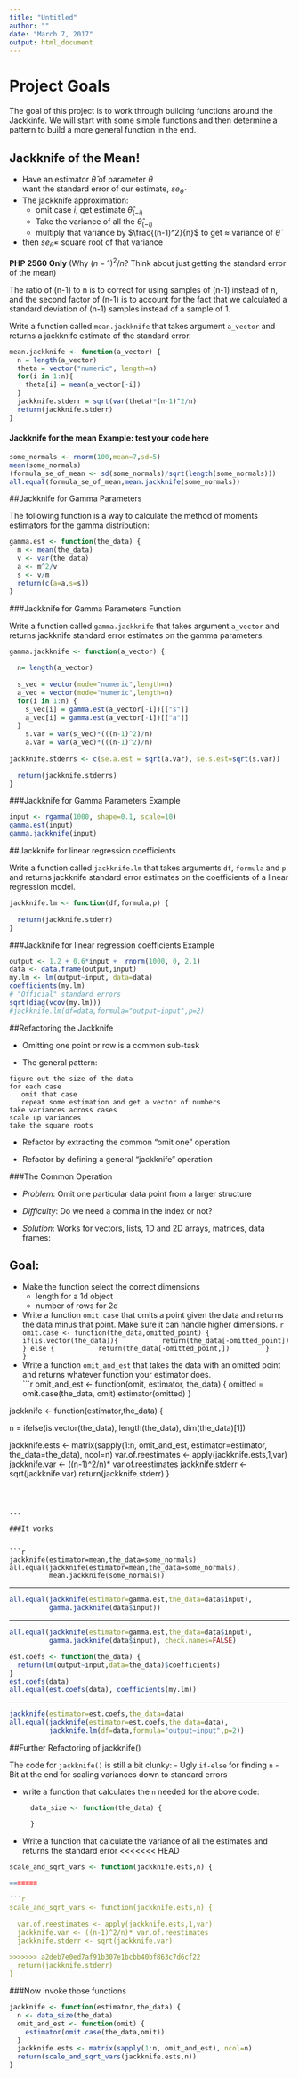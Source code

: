 ```yaml
---
title: "Untitled"
author: ""
date: "March 7, 2017"
output: html_document
---
```





# Project Goals

The goal of this project is to work through building functions around the Jackkinfe. We will start with some simple functions and then determine a pattern to build a more general function in the end. 


## Jackknife of the Mean!

- Have an estimator $\hat{\theta}$ of parameter $\theta$  
  want the standard error of our estimate, $se_{\hat{\theta}}$
- The jackknife approximation:
    + omit case $i$, get estimate $\hat{\theta}_{(-i)}$
    + Take the variance of all the $\hat{\theta}_{(-i)}$
    + multiply that variance by $\frac{(n-1)^2}{n}$ to get $\approx$ variance of $\hat{\theta}$
- then $se_{\hat{\theta}}=$ square root of that variance

**PHP 2560 Only** (Why $(n-1)^2 / n$?  Think about just getting the standard
    error of the mean)

The ratio of (n-1) to n is to correct for using samples of (n-1) instead of n, and the second factor of (n-1) is to account for the fact that we calculated a standard deviation of (n-1) samples instead of a sample of 1.


Write a function called `mean.jackknife` that takes argument `a_vector` and returns a jackknife estimate of the standard error.


```r
mean.jackknife <- function(a_vector) {
  n = length(a_vector)
  theta = vector("numeric", length=n)
  for(i in 1:n){
    theta[i] = mean(a_vector[-i])
  }
  jackknife.stderr = sqrt(var(theta)*(n-1)^2/n)
  return(jackknife.stderr)
}
```



#### Jackknife for the mean Example: test your code here


```r
some_normals <- rnorm(100,mean=7,sd=5)
mean(some_normals)
(formula_se_of_mean <- sd(some_normals)/sqrt(length(some_normals)))
all.equal(formula_se_of_mean,mean.jackknife(some_normals))
```



##Jackknife for Gamma Parameters


The following function is a way to calculate the method of moments estimators for the gamma distribution:

```r
gamma.est <- function(the_data) {
  m <- mean(the_data)
  v <- var(the_data)
  a <- m^2/v
  s <- v/m
  return(c(a=a,s=s))
}
```


###Jackknife for Gamma Parameters Function

Write a function called `gamma.jackknife` that takes argument `a_vector` and returns jackknife standard error estimates on the gamma parameters. 

```r
gamma.jackknife <- function(a_vector) {
  
  n= length(a_vector)
  
  s_vec = vector(mode="numeric",length=n)
  a_vec = vector(mode="numeric",length=n)
  for(i in 1:n) {
    s_vec[i] = gamma.est(a_vector[-i])[["s"]]
    a_vec[i] = gamma.est(a_vector[-i])[["a"]]
  }
    s.var = var(s_vec)*(((n-1)^2)/n)
    a.var = var(a_vec)*(((n-1)^2)/n)
  
jackknife.stderrs <- c(se.a.est = sqrt(a.var), se.s.est=sqrt(s.var))
  
  return(jackknife.stderrs)
}
```



###Jackknife for Gamma Parameters Example


```r
input <- rgamma(1000, shape=0.1, scale=10)
gamma.est(input)
gamma.jackknife(input)
```



##Jackknife for linear regression coefficients

Write a function called `jackknife.lm` that takes arguments `df`, `formula` and `p` and returns jackknife standard error estimates on the coefficients of a linear regression model. 

```r
jackknife.lm <- function(df,formula,p) {
  
  return(jackknife.stderr)
}
```



###Jackknife for linear regression coefficients Example


```r
output <- 1.2 + 0.6*input +  rnorm(1000, 0, 2.1)
data <- data.frame(output,input)
my.lm <- lm(output~input, data=data)
coefficients(my.lm)
# "Official" standard errors
sqrt(diag(vcov(my.lm)))
#jackknife.lm(df=data,formula="output~input",p=2)
```



##Refactoring the Jackknife


- Omitting one point or row is a common sub-task

- The general pattern:

```
figure out the size of the data
for each case
   omit that case
   repeat some estimation and get a vector of numbers
take variances across cases
scale up variances
take the square roots
```

- Refactor by extracting the common "omit one" operation

- Refactor by defining a general "jackknife" operation



###The Common Operation


- _Problem_: Omit one particular data point from a larger structure

- _Difficulty_: Do we need a comma in the index or not?

- _Solution_: Works for vectors, lists, 1D and 2D arrays, matrices, data frames:



## Goal: 


- Make the function select the correct dimensions
    - length for a 1d object
    - number of rows for 2d
- Write a function `omit.case` that omits a point given the data and returns the data minus that point. Make sure it can handle higher dimensions. 
    ```r
          omit.case <- function(the_data,omitted_point) {
        if(is.vector(the_data)){
          return(the_data[-omitted_point])
        } else {
          return(the_data[-omitted_point,])
        } 
            }
    ```
- Write a function `omit_and_est` that takes the data with an omitted point and returns whatever function your estimator does.  
    ```r
    
        omit_and_est <- function(omit, estimator, the_data) { 
          omitted = omit.case(the_data, omit)
          estimator(omitted)
        }


jackknife <- function(estimator,the_data) {
  
  n = ifelse(is.vector(the_data), length(the_data), dim(the_data)[1])
  
  
  
  jackknife.ests <- matrix(sapply(1:n, omit_and_est, estimator=estimator, the_data=the_data), ncol=n)
  var.of.reestimates <- apply(jackknife.ests,1,var)
  jackknife.var <- ((n-1)^2/n)* var.of.reestimates
  jackknife.stderr <- sqrt(jackknife.var)
  return(jackknife.stderr)
}
```



---

###It works


```r
jackknife(estimator=mean,the_data=some_normals)
all.equal(jackknife(estimator=mean,the_data=some_normals),
          mean.jackknife(some_normals))
```

---



```r
all.equal(jackknife(estimator=gamma.est,the_data=data$input),
          gamma.jackknife(data$input))
```

---


```r
all.equal(jackknife(estimator=gamma.est,the_data=data$input),
          gamma.jackknife(data$input), check.names=FALSE)
```


```r
est.coefs <- function(the_data) {
  return(lm(output~input,data=the_data)$coefficients)
}
est.coefs(data)
all.equal(est.coefs(data), coefficients(my.lm))
```

---


```r
jackknife(estimator=est.coefs,the_data=data)
all.equal(jackknife(estimator=est.coefs,the_data=data),
          jackknife.lm(df=data,formula="output~input",p=2))
```


##Further Refactoring of jackknife()


The code for `jackknife()` is still a bit clunky:
- Ugly `if-else` for finding `n`
- Bit at the end for scaling variances down to standard errors

- write a function that calculates the `n` needed for the above code:

    ```r
      data_size <- function(the_data) {
  
      }
    ```
- Write a function that calculate the variance of all the estimates and returns the standard error
<<<<<<< HEAD
```r
scale_and_sqrt_vars <- function(jackknife.ests,n) {
  
=======

```r
scale_and_sqrt_vars <- function(jackknife.ests,n) {
  
  var.of.reestimates <- apply(jackknife.ests,1,var)
  jackknife.var <- ((n-1)^2/n)* var.of.reestimates
  jackknife.stderr <- sqrt(jackknife.var)
  
>>>>>>> a2deb7e0ed7af91b307e1bcbb40bf863c7d6cf22
  return(jackknife.stderr)
}
```



###Now invoke those functions

```r
jackknife <- function(estimator,the_data) {
  n <- data_size(the_data)
  omit_and_est <- function(omit) {
    estimator(omit.case(the_data,omit))
  }
  jackknife.ests <- matrix(sapply(1:n, omit_and_est), ncol=n)
  return(scale_and_sqrt_vars(jackknife.ests,n))
}
```

